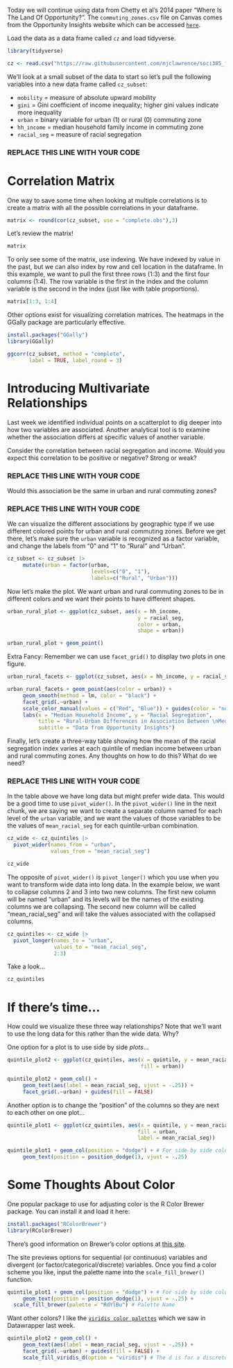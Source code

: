 Today we will continue using data from Chetty et al's 2014 paper "Where Is The Land Of Opportunity?". The `commuting_zones.csv` file on Canvas comes from the Opportunity Insights website which can be accessed [`here`](http://www.opportunityinsights.org).

Load the data as a data frame called `cz` and load tidyverse.

```r
library(tidyverse)

cz <- read.csv("https://raw.githubusercontent.com/mjclawrence/soci385_f21/main/data/commuting_zones.csv")
```


We'll look at a small subset of the data to start so let's pull the following variables into a new data frame called `cz_subset`: 

- `mobility` = measure of absolute upward mobility
- `gini` = Gini coefficient of income inequality; higher gini values indicate more inequality
- `urban` = binary variable for urban (1) or rural (0) commuting zone
- `hh_income` = median household family income in commuting zone
- `racial_seg` = measure of racial segregation

### REPLACE THIS LINE WITH YOUR CODE



# Correlation Matrix

One way to save some time when looking at multiple correlations is to create a matrix with all the possible correlations in your dataframe. 

```r
matrix <- round(cor(cz_subset, use = "complete.obs"),3) 
```

Let's review the matrix!

```r
matrix
```

To only see some of the matrix, use indexing. We have indexed by value in the past, but we can also index by row and cell location in the dataframe. In this example, we want to pull the first three rows (1:3) and the first four columns (1:4). The row variable is the first in the index and the column variable is the second in the index (just like with table proportions).

```r
matrix[1:3, 1:4]
```

Other options exist for visualizing correlation matrices. The heatmaps in the GGally package are particularly effective.

```r
install.packages("GGally")
library(GGally)

ggcorr(cz_subset, method = "complete",
       label = TRUE, label_round = 3)
```

# Introducing Multivariate Relationships

Last week we identified individual points on a scatterplot to dig deeper into how two variables are associated. Another analytical tool is to examine whether the association differs at specific values of another variable.

Consider the correlation between racial segregation and income. Would you expect this correlation to be positive or negative? Strong or weak?

### REPLACE THIS LINE WITH YOUR CODE


Would this association be the same in urban and rural commuting zones?

### REPLACE THIS LINE WITH YOUR CODE

We can visualize the different associations by geographic type if we use different colored points for urban and rural commuting zones. Before we get there, let's make sure the `urban` variable is recognized as a factor variable, and change the labels from "0" and "1" to "Rural" and "Urban".

```r
cz_subset <- cz_subset |> 
     mutate(urban = factor(urban, 
                           levels=c("0", "1"), 
                           labels=c("Rural", "Urban")))
```
 
Now let's make the plot. We want urban and rural commuting zones to be in different colors and we want their points to have different shapes.

```r
urban_rural_plot <- ggplot(cz_subset, aes(x = hh_income, 
                                          y = racial_seg, 
                                          color = urban,
                                          shape = urban))

urban_rural_plot + geom_point()
```

Extra Fancy: Remember we can use `facet_grid()` to display two plots in one figure. 

```r
urban_rural_facets <- ggplot(cz_subset, aes(x = hh_income, y = racial_seg))

urban_rural_facets + geom_point(aes(color = urban)) + 
     geom_smooth(method = lm, color = "black") + 
     facet_grid(.~urban) + 
     scale_color_manual(values = c("Red", "Blue")) + guides(color = "none") +
     labs(x = "Median Household Income", y = "Racial Segregation",
          title = "Rural-Urban Differences in Association Between \nMedian Household Income and Racial Segregation", 
          subtitle = "Data from Opportunity Insights")
```

Finally, let's create a three-way table showing how the mean of the racial segregation index varies at each quintile of median income between urban and rural commuting zones. Any thoughts on how to do this? What do we need?

### REPLACE THIS LINE WITH YOUR CODE 

In the table above we have long data but might prefer wide data. This would be a good time to use `pivot_wider()`. In the `pivot_wider()` line in the next chunk, we are saying we want to create a separate column named for each level of the `urban` variable, and we want the values of those variables to be the values of `mean_racial_seg` for each quintile-urban combination.

```r

cz_wide <- cz_quintiles |>
  pivot_wider(names_from = "urban",
              values_from = "mean_racial_seg")

cz_wide
```

The opposite of `pivot_wider()` is `pivot_longer()` which you use when you want to transform wide data into long data. In the example below, we want to collapse columns 2 and 3 into two new columns. The first new column will be named "urban" and its levels will be the names of the existing columns we are collapsing. The second new column will be called "mean_racial_seg" and will take the values associated with the collapsed columns. 

```r
cz_quintiles <- cz_wide |>
  pivot_longer(names_to = "urban",
               values_to = "mean_racial_seg",
               2:3)
```

Take a look...

```r
cz_quintiles
```

# If there's time...

How could we visualize these three way relationships? Note that we'll want to use the long data for this rather than the wide data. Why?

One option for a plot is to use side by side *plots*...


```r
quintile_plot2 <- ggplot(cz_quintiles, aes(x = quintile, y = mean_racial_seg,
                                           fill = urban))

quintile_plot2 + geom_col() + 
     geom_text(aes(label = mean_racial_seg, vjust = -.25)) + 
     facet_grid(.~urban) + guides(fill = FALSE)
```

Another option is to change the "position" of the columns so they are next to each other on one plot...

```r
quintile_plot1 <- ggplot(cz_quintiles, aes(x = quintile, y = mean_racial_seg,
                                          fill = urban, 
                                          label = mean_racial_seg))

quintile_plot1 + geom_col(position = "dodge") + # For side by side columns
     geom_text(position = position_dodge(1), vjust = -.25)
```

# Some Thoughts About Color

One popular package to use for adjusting color is the R Color Brewer package. You can install it and load it here:

```r
install.packages("RColorBrewer")
library(RColorBrewer)
```

There's good information on Brewer's color options at [this site](http://colorbrewer2.org/#type=diverging&scheme=RdYlGn&n=3).

The site previews options for sequential (or continuous) variables and divergent (or factor/categorical/discrete) variables. Once you find a color scheme you like, input the palette name into the `scale_fill_brewer()` function.

```r
quintile_plot1 + geom_col(position = "dodge") + # For side by side columns
     geom_text(position = position_dodge(1), vjust = -.25) +
  scale_fill_brewer(palette = "RdYlBu") # Palette Name
```

Want other colors? I like the [`viridis color palettes`](https://cran.r-project.org/web/packages/viridis/vignettes/intro-to-viridis.html) which we saw in Datawrapper last week.

```r
quintile_plot2 + geom_col() + 
     geom_text(aes(label = mean_racial_seg, vjust = -.25)) +
     facet_grid(.~urban) + guides(fill = FALSE) +
     scale_fill_viridis_d(option = "viridis") # The d is for a discrete variable
```


